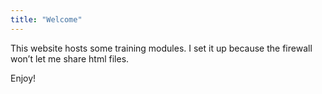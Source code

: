 ---
title: "Welcome"
---

This website hosts some training modules. I set it up because the firewall won't let me share html files. 

Enjoy!
